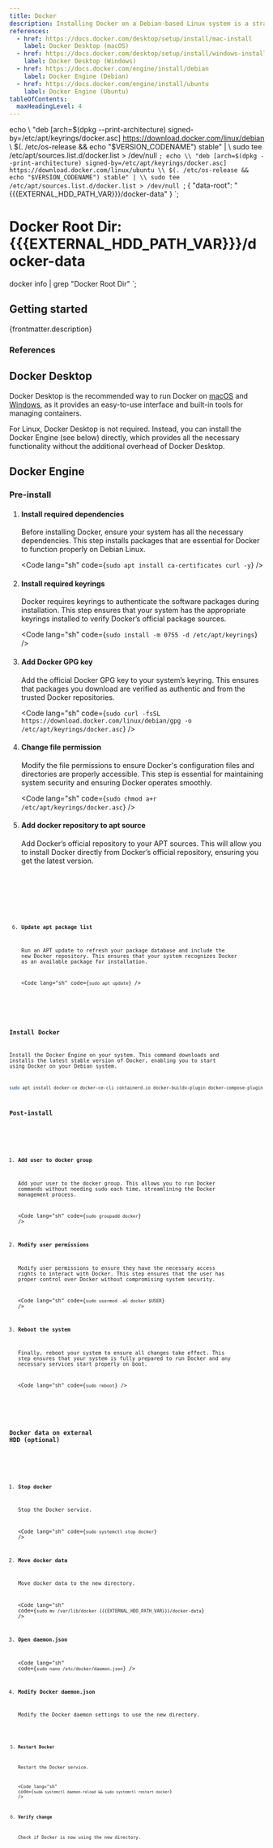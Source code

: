 ```yaml
---
title: Docker
description: Installing Docker on a Debian-based Linux system is a straightforward process, but ensuring that all dependencies, keyrings and configurations are correctly set up is crucial for a smooth installation. This guide walks you through the steps needed to install Docker, add users to the Docker group and finalize the setup for managing containers on your Debian system. By the end of this guide, your system will be fully ready to run Docker containers efficiently and securely.
references:
  - href: https://docs.docker.com/desktop/setup/install/mac-install
    label: Docker Desktop (macOS)
  - href: https://docs.docker.com/desktop/setup/install/windows-install
    label: Docker Desktop (Windows)
  - href: https://docs.docker.com/engine/install/debian
    label: Docker Engine (Debian)
  - href: https://docs.docker.com/engine/install/ubuntu
    label: Docker Engine (Ubuntu)
tableOfContents:
  maxHeadingLevel: 4
---
```



echo \\
    "deb [arch=$(dpkg --print-architecture) signed-by=/etc/apt/keyrings/docker.asc] https://download.docker.com/linux/debian \\
    $(. /etc/os-release && echo "$VERSION_CODENAME") stable" | \\
    sudo tee /etc/apt/sources.list.d/docker.list > /dev/null
`;
echo \\
    "deb [arch=$(dpkg --print-architecture) signed-by=/etc/apt/keyrings/docker.asc] https://download.docker.com/linux/ubuntu \\
    $(. /etc/os-release && echo "$VERSION_CODENAME") stable" | \\
    sudo tee /etc/apt/sources.list.d/docker.list > /dev/null
`;
{
  "data-root": "{{{EXTERNAL_HDD_PATH_VAR}}}/docker-data"
}
`;
# Docker Root Dir: {{{EXTERNAL_HDD_PATH_VAR}}}/docker-data
docker info | grep "Docker Root Dir"
`;

## Getting started

<p>{frontmatter.description}</p>

### References

<ReferenceLinks references={frontmatter.references} />

## Docker Desktop

Docker Desktop is the recommended way to run Docker on <a href={frontmatter.references[0].href} target="_blank" rel="noopener">macOS</a> and <a href={frontmatter.references[1].href} target="_blank" rel="noopener">Windows</a>, as it provides an easy-to-use interface and built-in tools for managing containers.

For Linux, Docker Desktop is not required. Instead, you can install the Docker Engine (see below) directly, which provides all the necessary functionality without the additional overhead of Docker Desktop.

## Docker Engine

### Pre-install

<Steps>

1. #### Install required dependencies

   Before installing Docker, ensure your system has all the necessary dependencies. This step installs packages that are essential for Docker to function properly on Debian Linux.

   <Code lang="sh" code={`sudo apt install ca-certificates curl -y`} />

2. #### Install required keyrings

   Docker requires keyrings to authenticate the software packages during installation. This step ensures that your system has the appropriate keyrings installed to verify Docker’s official package sources.

   <Code lang="sh" code={`sudo install -m 0755 -d /etc/apt/keyrings`} />

3. #### Add Docker GPG key

   Add the official Docker GPG key to your system’s keyring. This ensures that packages you download are verified as authentic and from the trusted Docker repositories.

   <Code lang="sh" code={`sudo curl -fsSL https://download.docker.com/linux/debian/gpg -o /etc/apt/keyrings/docker.asc`} />

4. #### Change file permission

   Modify the file permissions to ensure Docker's configuration files and directories are properly accessible. This step is essential for maintaining system security and ensuring Docker operates smoothly.

   <Code lang="sh" code={`sudo chmod a+r /etc/apt/keyrings/docker.asc`} />

5. #### Add docker repository to apt source

   Add Docker’s official repository to your APT sources. This will allow you to install Docker directly from Docker’s official repository, ensuring you get the latest version.

   <Tabs syncKey="distribution">
     <TabItem label="Debian">
       <Code lang="sh" wrap preserveIndent code={debianAptSource} />
     </TabItem>
     <TabItem label="Ubuntu">
       <Code lang="sh" wrap preserveIndent code={ubuntuAptSource} />
     </TabItem>
   </Tabs>

6. #### Update apt package list

   Run an APT update to refresh your package database and include the new Docker repository. This ensures that your system recognizes Docker as an available package for installation.

   <Code lang="sh" code={`sudo apt update`} />

</Steps>

### Install Docker

Install the Docker Engine on your system. This command downloads and installs the latest stable version of Docker, enabling you to start using Docker on your Debian system.

```sh wrap
sudo apt install docker-ce docker-ce-cli containerd.io docker-buildx-plugin docker-compose-plugin -y
```

### Post-install

<Steps>

1. #### Add user to docker group

   Add your user to the docker group. This allows you to run Docker commands without needing sudo each time, streamlining the Docker management process.

   <Code lang="sh" code={`sudo groupadd docker`} />

2. #### Modify user permissions

   Modify user permissions to ensure they have the necessary access rights to interact with Docker. This step ensures that the user has proper control over Docker without compromising system security.

   <Code lang="sh" code={`sudo usermod -aG docker $USER`} />

3. #### Reboot the system

   Finally, reboot your system to ensure all changes take effect. This step ensures that your system is fully prepared to run Docker and any necessary services start properly on boot.

   <Code lang="sh" code={`sudo reboot`} />

</Steps>

### Docker data on external HDD (optional)

<Steps>

1. #### Stop docker

   Stop the Docker service.

   <Code lang="sh" code={`sudo systemctl stop docker`} />

2. #### Move docker data

   Move docker data to the new directory.

   <Code lang="sh" code={`sudo mv /var/lib/docker {{{EXTERNAL_HDD_PATH_VAR}}}/docker-data`} />

3. #### Open daemon.json

   <Code lang="sh" code={`sudo nano /etc/docker/daemon.json`} />

4. #### Modify Docker daemon.json

   Modify the Docker daemon settings to use the new directory.

   <Code lang="json" title="/etc/docker/daemon.json" code={daemonJson} />

5. #### Restart Docker

   Restart the Docker service.

   <Code lang="sh" code={`sudo systemctl daemon-reload && sudo systemctl restart docker`} />

6. #### Verify change

   Check if Docker is now using the new directory.

   <Code lang="sh" code={verifyDockerData} />

</Steps>
